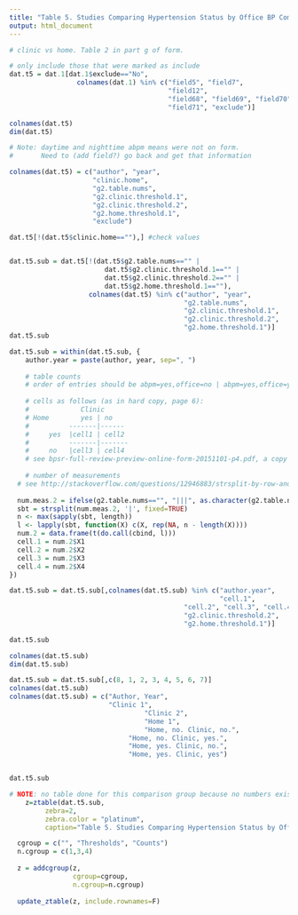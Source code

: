 ---
title: "Table 5. Studies Comparing Hypertension Status by Office BP Compared to Hypertension Status by Home BP Monitoring"
output: html_document
---

```{r prep5}

# clinic vs home. Table 2 in part g of form.

# only include those that were marked as include
dat.t5 = dat.1[dat.1$exclude=="No",
                 colnames(dat.1) %in% c("field5", "field7",
                                        "field12",
                                        "field68", "field69", "field70",
                                        "field71", "exclude")]

colnames(dat.t5)
dim(dat.t5)

# Note: daytime and nighttime abpm means were not on form.
#       Need to (add field?) go back and get that information

colnames(dat.t5) = c("author", "year", 
                     "clinic.home",
                     "g2.table.nums", 
                     "g2.clinic.threshold.1",
                     "g2.clinic.threshold.2",
                     "g2.home.threshold.1",
                     "exclude")

dat.t5[!(dat.t5$clinic.home==""),] #check values


dat.t5.sub = dat.t5[!(dat.t5$g2.table.nums=="" |
                        dat.t5$g2.clinic.threshold.1=="" |
                        dat.t5$g2.clinic.threshold.2=="" |
                        dat.t5$g2.home.threshold.1==""),
                    colnames(dat.t5) %in% c("author", "year",
                                            "g2.table.nums",
                                            "g2.clinic.threshold.1",
                                            "g2.clinic.threshold.2",
                                            "g2.home.threshold.1")]
dat.t5.sub

dat.t5.sub = within(dat.t5.sub, {
    author.year = paste(author, year, sep=", ")
    
    # table counts
    # order of entries should be abpm=yes,office=no | abpm=yes,office=yes | abpm=no, office=no | abpm=no,office=yes
    
    # cells as follows (as in hard copy, page 6):
    #             Clinic
    # Home        yes | no
    #          -------|------
    #     yes  |cell1 | cell2
    #          -------|-------
    #     no   |cell3 | cell4 
    # see bpsr-full-review-preview-online-form-20151101-p4.pdf, a copy of the online form
    
    # number of measurements
  # see http://stackoverflow.com/questions/12946883/strsplit-by-row-and-distribute-results-by-column-in-data-frame
  
  num.meas.2 = ifelse(g2.table.nums=="", "|||", as.character(g2.table.nums))
  sbt = strsplit(num.meas.2, '|', fixed=TRUE)
  n <- max(sapply(sbt, length))
  l <- lapply(sbt, function(X) c(X, rep(NA, n - length(X))))
  num.2 = data.frame(t(do.call(cbind, l)))
  cell.1 = num.2$X1
  cell.2 = num.2$X2
  cell.3 = num.2$X3
  cell.4 = num.2$X4
})

dat.t5.sub = dat.t5.sub[,colnames(dat.t5.sub) %in% c("author.year",
                                                     "cell.1",
                                            "cell.2", "cell.3", "cell.4",                                               "g2.clinic.threshold.1",
                                            "g2.clinic.threshold.2",
                                            "g2.home.threshold.1")]

dat.t5.sub

colnames(dat.t5.sub)
dim(dat.t5.sub)

dat.t5.sub = dat.t5.sub[,c(8, 1, 2, 3, 4, 5, 6, 7)]
colnames(dat.t5.sub)
colnames(dat.t5.sub) = c("Author, Year",
                         "Clinic 1",
                                  "Clinic 2",
                                  "Home 1",
                                  "Home, no. Clinic, no.",
                              "Home, no. Clinic, yes.",
                              "Home, yes. Clinic, no.", 
                              "Home, yes. Clinic, yes")


dat.t5.sub

```


```{r, results='asis'}
# NOTE: no table done for this comparison group because no numbers exist for this particular table.
    z=ztable(dat.t5.sub,
         zebra=2,
         zebra.color = "platinum",
         caption="Table 5. Studies Comparing Hypertension Status by Office BP Compared to Hypertension Status by Home BP Monitoring")

  cgroup = c("", "Thresholds", "Counts")
  n.cgroup = c(1,3,4)
  
  z = addcgroup(z, 
                cgroup=cgroup, 
                n.cgroup=n.cgroup)
  
  update_ztable(z, include.rownames=F)
  
```
